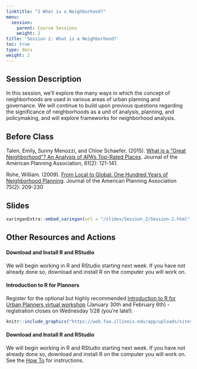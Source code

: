 ```yaml
---
linktitle: "2 What is a Neighborhood?"
menu:
  session:
    parent: Course Sessions
    weight: 2
title: 'Session 2: What is a Neighborhood?'
toc: true
type: docs
weight: 2
---
```


## Session Description

In this session, we'll explore the many ways in which the concept of neighborhoods are used in various areas of urban planning and governance. We will continue to build upon previous questions regarding the significance of neighborhoods as a unit of analysis, planning, and policymaking, and will explore frameworks for neighborhood analysis.

## Before Class

Talen, Emily, Sunny Menozzi, and Chloe Schaefer. (2015). [What is a “Great Neighborhood”? An Analysis of APA’s Top-Rated Places](https://uofi.box.com/s/b43bwh2x5v12y20u7ewz301phxcfi6tf). Journal of the American Planning Association, 81(2): 121-141.

Rohe, William. (2009). [From Local to Global: One Hundred Years of Neighborhood Planning](https://uofi.box.com/s/oat3tpk2fxfaq3t0h9faco31rrevsve3). Journal of the American Planning Association 75(2): 209-230

## Slides
```r
xaringanExtra::embed_xaringan(url = "/slides/Session_2/Session-2.html", ratio = "16:9")
```
## Other Resources and Actions

#### Download and Install R and RStudio

We will begin working in R and RStudio starting next week. If you have not already done so, download and install R on the computer you will work on.

#### Introduction to R for Planners

Register for the optional but highly recommended [Introduction to R for Urban Planners virtual workshop](https://urban.illinois.edu/about-us/events/introduction-to-r-for-planners-2-day-workshop/) (January 30th and February 6th) - registration closes on Wednesday 1/28 (you're late!).

```r
knitr::include_graphics("https://web.faa.illinois.edu/app/uploads/sites/2/2021/01/Intro-to-R-for-Planners-2021-1600x918.51851851852-c-default.jpg")

```

#### Download and Install R and RStudio

We will begin working in R and RStudio starting next week. If you have not already done so, download and install R on the computer you will work on. See the [How To](/howto) for instructions.